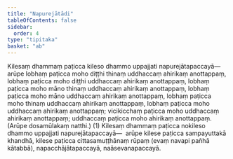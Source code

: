 ```yaml
---
title: "Napurejātādi"
tableOfContents: false
sidebar:
  order: 4
type: "tipitaka"
basket: "ab"
---
```



<DynamicBreadcrumb />

<Division number="7">

<Paragraph number="3827">
Kilesaṃ dhammaṃ paṭicca kileso dhammo uppajjati napurejātapaccayā—  arūpe lobhaṃ paṭicca moho diṭṭhi thinaṃ uddhaccaṃ ahirikaṃ anottappaṃ, lobhaṃ paṭicca moho diṭṭhi uddhaccaṃ ahirikaṃ anottappaṃ, lobhaṃ paṭicca moho māno thinaṃ uddhaccaṃ ahirikaṃ anottappaṃ, lobhaṃ paṭicca moho māno uddhaccaṃ ahirikaṃ anottappaṃ, lobhaṃ paṭicca moho thinaṃ uddhaccaṃ ahirikaṃ anottappaṃ, lobhaṃ paṭicca moho uddhaccaṃ ahirikaṃ anottappaṃ; vicikicchaṃ paṭicca moho uddhaccaṃ ahirikaṃ anottappaṃ; uddhaccaṃ paṭicca moho ahirikaṃ anottappaṃ. (Arūpe dosamūlakaṃ natthi.) (1)
</Paragraph>

<Paragraph number="3828">
Kilesaṃ dhammaṃ paṭicca nokileso dhammo uppajjati napurejātapaccayā—  arūpe kilese paṭicca sampayuttakā khandhā, kilese paṭicca cittasamuṭṭhānaṃ rūpaṃ (evaṃ navapi pañhā kātabbā), napacchājātapaccayā, naāsevanapaccayā.
</Paragraph>
</Division>